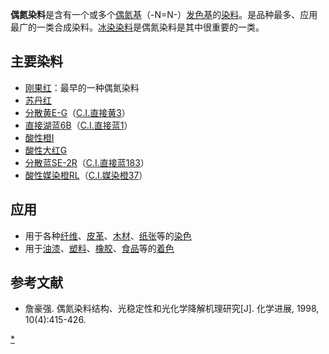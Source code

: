 {{chemref|time=2013-11-14T08:23:35+00:00}}
{{NoteTA|G1=Chemistry}}
'''偶氮染料'''是含有一个或多个[[偶氮化物|偶氮基]]（-N=N-）[[发色基|发色基]]的[[染料|染料]]。是品种最多、应用最广的一类合成染料。[[冰染染料|冰染染料]]是偶氮染料是其中很重要的一类。

==主要染料==
*[[刚果红|刚果红]]：最早的一种偶氮染料
*[[苏丹红|苏丹红]]
*[[分散黄E-G|分散黄E-G]]（[[C.I.直接黄3|C.I.直接黄3]]）
*[[直接湖蓝6B|直接湖蓝6B]]（[[C.I.直接蓝1|C.I.直接蓝1]]）
*[[酸性橙I|酸性橙I]]
*[[酸性大红G|酸性大红G]]
*[[分散蓝SE-2R|分散蓝SE-2R]]（[[C.I.直接蓝183|C.I.直接蓝183]]）
*[[酸性媒染橙RL|酸性媒染橙RL]]（[[C.I.媒染橙37|C.I.媒染橙37]]）

==应用==
*用于各种[[纤维|纤维]]、[[皮革|皮革]]、[[木材|木材]]、[[纸张|纸张]]等的[[染色|染色]]
*用于[[油漆|油漆]]、[[塑料|塑料]]、[[橡胶|橡胶]]、[[食品|食品]]等的[[着色|着色]]

==参考文献==
* 詹豪强. 偶氮染料结构、光稳定性和光化学降解机理研究[J]. 化学进展, 1998, 10(4):415-426.
[[Category:偶氮染料|*]]